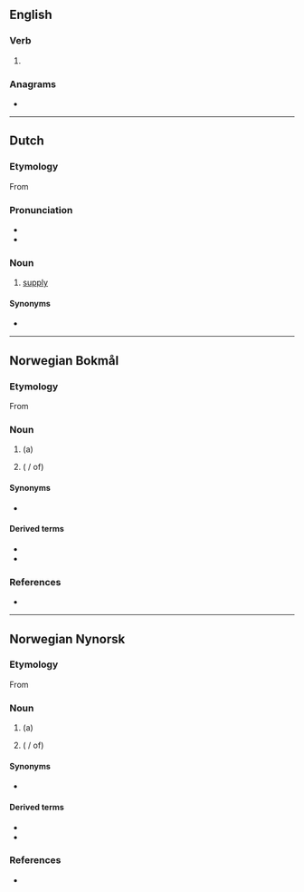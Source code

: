{{also|Levering}}
==English==

===Verb===
{{head|en|verb form}}

# {{present participle of|lever|lang=en|nocat=1}}

===Anagrams===
* {{anagrams|en|a=eegilnrv|reveling}}

----

==Dutch==

===Etymology===
From {{suffix|nl|leveren|ing}}

===Pronunciation===
* {{audio|Nl-levering.ogg|Audio|lang=nl}}
* {{hyphenation|le|ve|ring|lang=nl}}

===Noun===
{{nl-noun|f|-en|leveringetje|dim2=leverinkje}}
# [[supply]]

====Synonyms====
* {{l|nl|toevoer}}

----

==Norwegian Bokmål==

===Etymology===
From {{suffix|nb|levere|ing}}

===Noun===
{{nb-noun-c}}

# (a) {{l|en|delivery}}
# {{l|en|provision}} ({{l|nb|av}} / of)

====Synonyms====
* {{l|nb|leveranse}}

====Derived terms====
* {{l|nb|leveringsdato}}
* {{l|nb|leveringstid}}

===References===
* {{R:The Bokmål Dictionary}}

----

==Norwegian Nynorsk==

===Etymology===
From {{suffix|nn|levere|ing}}

===Noun===
{{nn-noun-f3}}

# (a) {{l|en|delivery}}
# {{l|en|provision}} ({{l|nn|av}} / of)

====Synonyms====
* {{l|nn|leveranse}}

====Derived terms====
* {{l|nn|leveringsdato}}
* {{l|nn|leveringstid}}

===References===
* {{R:The Nynorsk Dictionary}}